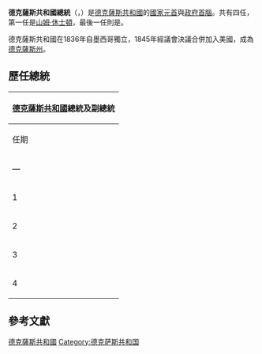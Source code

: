 {{Unreferenced|time=2021-01-17T06:08:18+00:00}}
{{Infobox official post
|post            = 總統
|body            = 德克薩斯共和國
|native_name      = {{lang-en|President of the Republic of Texas}}<br>{{lang-es|Presidente de la República de Tejas}}
|insignia        = Seal of the Republic of Texas (colorized).svg
|insigniasize    = 120px
|insigniacaption = '''德克薩斯共和國國徽（1839–45）'''
|precursor      = 政治首長 ([[墨西哥共和國集權政府|墨西哥]])
|formation      = 1836年3月16日<br>（臨時）<br>183610月22日<br> （立憲）
|first          = [[山姆·休士頓|山姆·休士頓]]<br/><small>({{link-en|大衛·G·柏爾內|David G. Burnet}} 臨時總統 1836年3月-10月)</small>
|last           = {{link-en|安生·瓊斯|Anson Jones}}
|annexed      = 1846年2月19日
|succession     = [[德克薩斯州州長|德克薩斯州州長]]
}}
'''德克薩斯共和國總統'''（{{lang-en|President of the Republic of Texas}}，{{lang-es|Presidente de la República de Tejas}}）是[[德克薩斯共和國|德克薩斯共和國]]的[[國家元首|國家元首]]與[[政府首腦|政府首腦]]。共有四任，第一任是[[山姆·休士頓|山姆·休士頓]]，最後一任則是{{le|安生·瓊斯|Anson Jones}}。

德克薩斯共和國在1836年自墨西哥獨立，1845年經議會決議合併加入美國，成為[[德克薩斯州|德克薩斯州]]。

==歷任總統==
{|  class="wikitable" style="text-align: center;" 
|-
! colspan=8 | [[德克薩斯共和國|德克薩斯共和國]]總統及副總統
|-
! colspan=2 | 任期
! colspan=2 | 總統
! 之前的職位
! 政黨
! 屆次
! 副總統
|-
|—
| <span class="date" style="white-space: nowrap;">1836年3月16日</span><br/>–<br/><span class="date" style="white-space: nowrap;"> 1836年10月22日</span>
| [[File:Davidgburnet2.jpg|upright]]
|<big>'''{{link-en|大衛·G·柏爾內|David G. Burnet}}'''</big><br /><small>1788–1870<br>（82歲）</small><br/>
| {{link-en|1833年代表會議|Convention of 1833}}代表</small>
| ''無黨籍''
| <small>臨時</small><br /><ref name=cc>由{{link-en|1836年代表會議|Convention of 1836}}選舉產生</ref>
| {{link-en|洛倫佐·德·薩瓦拉|Lorenzo de Zavala}}
|-
|1
| <span class="date" style="white-space: nowrap;">1836年10月22日</span><br/>–<br/><span class="date" style="white-space: nowrap;">1838年10月10日</span>
| [[File:SHouston_2.jpg|upright]]
|<big>'''[[山姆·休士頓|山姆·休士頓]]'''</big><br /><small>1793–1863<br>（70歲）</small><br />
| {{link-en|德克薩斯軍|Texian Army}}總司令 <br /><small>（1836）</small>
| ''無黨籍''
| 1 <br /><small>（{{link-en|1836年德克薩斯共和國總統選舉|1836 Republic of Texas presidential election}}）</small>
| [[米拉波·波拿巴·拉馬爾|米拉波·波拿巴·拉馬爾]]
|-
|2
| <span class="date" style="white-space: nowrap;">1838年10月10日</span><br/>–<br/><span class="date" style="white-space: nowrap;"> 1841年12月13日</span>
| [[File:Mirabeaulamar_2.jpg|upright]]
|<big>'''[[米拉波·波拿巴·拉馬爾|米拉波·波拿巴·拉馬爾]]'''</big><br /><small>1798–1859<br>（61歲）</small>
| 第一屆德克薩斯共和國副總統
| ''無黨籍''
| 2 <br /><small>（{{link-en|1838年德克薩斯共和國總統選舉|1838 Republic of Texas presidential election}}）</small>
|{{link-en|大衛·G·柏爾內|David G. Burnet}}
|-
|3
| <span class="date" style="white-space: nowrap;">1841年12月13日</span><br/>–<br/><span class="date" style="white-space: nowrap;">1844年12月9日</span>
| [[Image:SHouston_2.jpg|upright]]
|<big>'''[[山姆·休士頓|山姆·休士頓]]'''</big><br /><small>1793–1863<br>（70歲）</small>
|第一屆德克薩斯共和國總統
| ''無黨籍''
| 3 <br /><small>（{{link-en|1841年德克薩斯共和國總統選舉|1841 Republic of Texas presidential election}}）</small>
| {{link-en|愛德華·伯利森|Edward Burleson}}
|-
|rowspan=2|4
|rowspan=2| <span class="date" style="white-space: nowrap;">1844年12月9日</span><br/>–<br/><span class="date" style="white-space: nowrap;">1846年2月19日</span>
|rowspan=2| [[Image:Anson_jones.png|upright]]
|rowspan=2| <big>'''{{link-en|安生·瓊斯|Anson Jones}}'''</big><br /><small>1798–1858<br>（59歲）</small>
|rowspan=2| 第十一屆{{link-en|德克薩斯共和國國務卿|List of Secretaries of State of Texas}}<small>（1841–1844）</small>
|rowspan=2| ''無黨籍''
|rowspan=2| 4 <br /><small> （{{link-en|1844年德克薩斯共和國總統選舉|1844 Republic of Texas presidential election}}）</small>
| {{link-en|肯尼斯·路易斯·安德森|Kenneth Lewis Anderson}} <br><small> 1844年12月9日 – 1845年7月3日 <br> ''任內逝世''</small>
|-
| ''從缺'' <br><small> ''(1845年7月3日 - 1846年2月19日)''</small>
|}

==參考文獻==
{{Reflist}}

[[Category:已不存在的国家的总统|德克薩斯共和國]]
[[Category:德克萨斯共和国|Category:德克萨斯共和国]]
